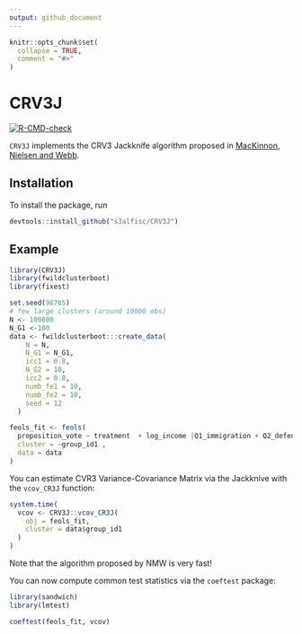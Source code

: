 ```yaml
---
output: github_document
---
```


<!-- README.md is generated from README.Rmd. Please edit that file -->

```r
knitr::opts_chunk$set(
  collapse = TRUE,
  comment = "#>"
)
```

# CRV3J

<!-- badges: start -->
[![R-CMD-check](https://github.com/s3alfisc/clusterjack/workflows/R-CMD-check/badge.svg)](https://github.com/s3alfisc/clusterjack/actions)
<!-- badges: end -->

`CRV3J` implements the CRV3 Jackknife algorithm proposed in [MacKinnon, Nielsen and Webb](https://scholar.google.de/citations?view_op=view_citation&hl=de&user=PdkdfhMAAAAJ&sortby=pubdate&citation_for_view=PdkdfhMAAAAJ:8VtEwCQfWZkC). 


## Installation 

To install the package, run 

```r
devtools::install_github("s3alfisc/CRV3J")
```

## Example

```r
library(CRV3J)
library(fwildclusterboot)
library(fixest)

set.seed(98765)
# few large clusters (around 10000 obs)
N <- 100000
N_G1 <-100
data <- fwildclusterboot:::create_data(
    N = N,
    N_G1 = N_G1,
    icc1 = 0.8,
    N_G2 = 10,
    icc2 = 0.8,
    numb_fe1 = 10,
    numb_fe2 = 10,
    seed = 12
  )

feols_fit <- feols(
  proposition_vote ~ treatment  + log_income |Q1_immigration + Q2_defense, 
  cluster = ~group_id1 , 
  data = data
)

```

You can estimate CVR3 Variance-Covariance Matrix via the Jackknive with the `vcov_CR3J` function:

```r
system.time(
  vcov <- CRV3J::vcov_CR3J(
    obj = feols_fit, 
    cluster = data$group_id1
  )
)
```

Note that the algorithm proposed by NMW is very fast!

You can now compute common test statistics via the `coeftest` package: 

```r
library(sandwich)
library(lmtest)

coeftest(feols_fit, vcov)
```




